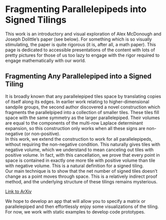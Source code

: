 # Fragmenting Parallelepipeds into Signed Tilings {.unnumbered}

This work is an introductory and visual exploration of Alex McDonough and Joseph Dolittle's paper (see below). For something which is so visually stimulating, the paper is quite rigorous (it is, after all, a math paper). This page is dedicated to accessible presentations of the content with lots of pretty pictures for those of us too lazy to engage with the rigor required to engage mathematically with our world.

::: {.callout-note collapse="true"}
## Fragmenting Any Parallelepiped into a Signed Tiling 

It is broadly known that any parallelepiped tiles space by translating copies of itself along its edges. In earlier work relating to higher-dimensional sandpile groups, the second author discovered a novel construction which fragments the parallelpiped into a collection of smaller tiles. These tiles fill space with the same symmetry as the larger parallelepiped. Their volumes are equal to the components of the multi-row Laplace determinant expansion, so this construction only works when all these signs are non-negative (or non-positive).\
In this work, we extend the construction to work for all parallelepipeds, without requiring the non-negative condition. This naturally gives tiles with negative volume, which we understand to mean canceling out tiles with positive volume. In fact, with this cancellation, we prove that every point in space is contained in exactly one more tile with positive volume than tile with negative volume. This is a natural definition for a signed tiling.\
Our main technique is to show that the net number of signed tiles doesn't change as a point moves through space. This is a relatively indirect proof method, and the underlying structure of these tilings remains mysterious.

[Link to ArXiv](https://arxiv.org/abs/2307.07900)
:::

We hope to develop an app that will allow you to specify a matrix or parallelepiped and then effortlessly enjoy some visualizations of the tiling. For now, we work with static examples to develop code prototypes.
